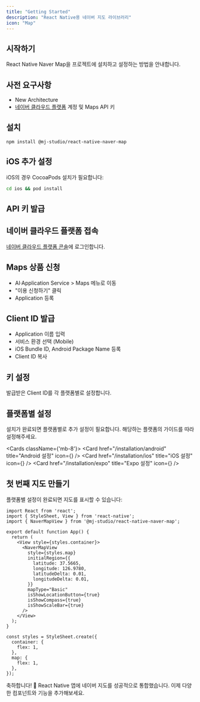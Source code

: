 ```yaml
---
title: "Getting Started"
description: "React Native용 네이버 지도 라이브러리"
icon: "Map"
---
```



## 시작하기

React Native Naver Map을 프로젝트에 설치하고 설정하는 방법을 안내합니다.

## 사전 요구사항

- New Architecture
- [네이버 클라우드 플랫폼](https://www.ncloud.com) 계정 및 Maps API 키

## 설치

```npm
npm install @mj-studio/react-native-naver-map
```

## iOS 추가 설정

iOS의 경우 CocoaPods 설치가 필요합니다:

```bash
cd ios && pod install
```

## API 키 발급

## 네이버 클라우드 플랫폼 접속

[네이버 클라우드 플랫폼 콘솔](https://console.ncloud.com)에 로그인합니다.

## Maps 상품 신청

- AI·Application Service > Maps 메뉴로 이동
- "이용 신청하기" 클릭
- Application 등록

## Client ID 발급

- Application 이름 입력
- 서비스 환경 선택 (Mobile)
- iOS Bundle ID, Android Package Name 등록
- Client ID 복사

## 키 설정

발급받은 Client ID를 각 플랫폼별로 설정합니다.

## 플랫폼별 설정

설치가 완료되면 플랫폼별로 추가 설정이 필요합니다. 해당하는 플랫폼의 가이드를 따라 설정해주세요.

<Cards className={'mb-8'}>
  <Card href="/installation/android" title="Android 설정" icon={<Smartphone/>} />
  <Card href="/installation/ios" title="iOS 설정" icon={<Apple/>} />
  <Card href="/installation/expo" title="Expo 설정" icon={<Zap/>} />
</Cards>

## 첫 번째 지도 만들기

플랫폼별 설정이 완료되면 지도를 표시할 수 있습니다:

```tsx title="App.tsx"
import React from 'react';
import { StyleSheet, View } from 'react-native';
import { NaverMapView } from '@mj-studio/react-native-naver-map';

export default function App() {
  return (
    <View style={styles.container}>
      <NaverMapView
        style={styles.map}
        initialRegion={{
          latitude: 37.5665,
          longitude: 126.9780,
          latitudeDelta: 0.01,
          longitudeDelta: 0.01,
        }}
        mapType="Basic"
        isShowLocationButton={true}
        isShowCompass={true}
        isShowScaleBar={true}
      />
    </View>
  );
}

const styles = StyleSheet.create({
  container: {
    flex: 1,
  },
  map: {
    flex: 1,
  },
});
```

<Callout type="success">
축하합니다! 🎉 React Native 앱에 네이버 지도를 성공적으로 통합했습니다.
이제 다양한 컴포넌트와 기능을 추가해보세요.
</Callout>

